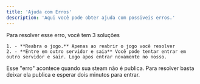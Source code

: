 ```yaml
---
title: 'Ajuda com Erros'
description: 'Aqui você pode obter ajuda com possiveis erros.'
---
```


<CardGroup cols={5}>
  <Card title="The Server Lost The Connection" icon="Server">
    Para resolver esse erro, você tem 3 soluções
    
    1. - **Reabra o jogo.** Apenas ao reabrir o jogo você resolver
    2. - **Entre em outro servidor e saia** Você pode tentar entrar em outro servidor e sair. Logo apos entrar novamente no nosso.
  </Card>

  <Card title="Please make sure your steam profile is public. If it is, try again in a few minutes." icon="Steam" href="">
      Esse "erro" acontece quando sua steam não é publica. Para resolver basta deixar ela publica e esperar dois minutos para entrar.
  </Card>
</CardGroup>
